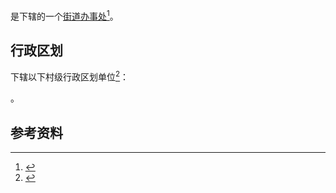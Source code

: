 {{中国乡级行政区|13/02/03/450/000}}

'''{{PAGENAMEBASE}}'''是{{PRC admin/fullname|13/02/03/450/000|3}}下辖的一个[[街道办事处|街道办事处]]<ref>{{PRC admin/ref sgc|{{PRC admin/parent|13/02/03/450/000}}}}</ref>。

== 行政区划 ==
{{PAGENAMEBASE}}下辖以下村级行政区划单位<ref>{{PRC admin/ref sgc|13/02/03/450/000}}</ref>：

{{PRC admin/children|13/02/03/450/000}}。

== 参考资料 ==
{{reflist}}

{{河北行政区划小作品}}
{{PRC admin/navcat|13/02/03/450/000}}
